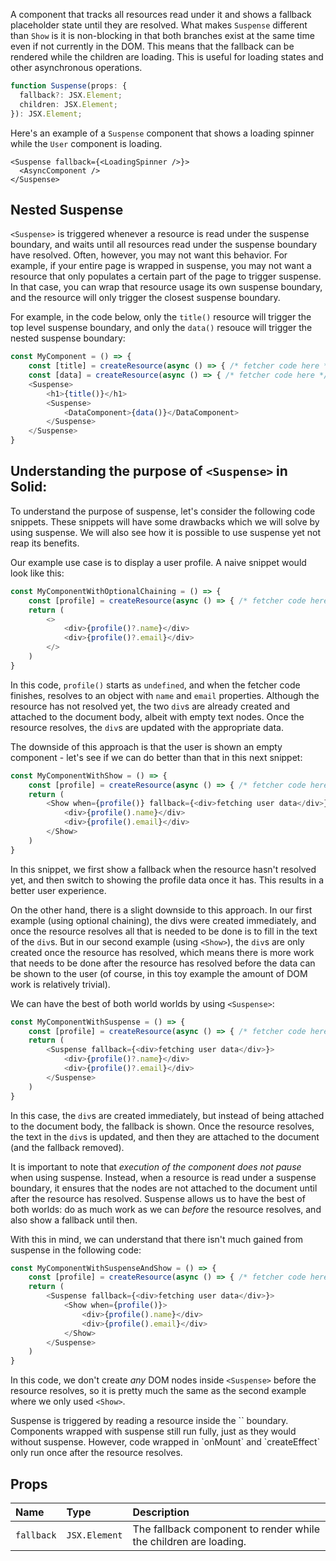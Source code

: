 
<Title>{"<Suspense>"}</Title>

A component that tracks all resources read under it and shows a fallback placeholder state until they are resolved. What makes `Suspense` different than `Show` is it is non-blocking in that both branches exist at the same time even if not currently in the DOM. This means that the fallback can be rendered while the children are loading. This is useful for loading states and other asynchronous operations.

```ts
function Suspense(props: {
  fallback?: JSX.Element;
  children: JSX.Element;
}): JSX.Element;
```

Here's an example of a `Suspense` component that shows a loading spinner while the `User` component is loading.

```tsx
<Suspense fallback={<LoadingSpinner />}>
  <AsyncComponent />
</Suspense>
```

## Nested Suspense

`<Suspense>` is triggered whenever a resource is read under the suspense boundary, and waits until all resources read
under the suspense boundary have resolved. Often, however, you may not want this behavior. For example, if your entire page is
wrapped in suspense, you may not want a resource that only populates a certain part of the page to trigger suspense.
In that case, you can wrap that resource usage its own suspense boundary, and the resource will only trigger the
closest suspense boundary.

For example, in the code below, only the `title()` resource will trigger the top level suspense boundary, and only the `data()`
resouce will trigger the nested suspense boundary:

```javascript
const MyComponent = () => {
	const [title] = createResource(async () => { /* fetcher code here */ })
	const [data] = createResource(async () => { /* fetcher code here */ })
	<Suspense>
		<h1>{title()}</h1>
		<Suspense>
			<DataComponent>{data()}</DataComponent>
		</Suspense>
	</Suspense>
}
```

## Understanding the purpose of `<Suspense>` in Solid:

To understand the purpose of suspense, let's consider the following code snippets. These snippets will have some drawbacks which we will solve by using suspense. We will also see how it is possible to use suspense yet not reap its benefits.

Our example use case is to display a user profile. A naive snippet would look like this:

```javascript
const MyComponentWithOptionalChaining = () => {
	const [profile] = createResource(async () => { /* fetcher code here */ })
	return (
		<>
			<div>{profile()?.name}</div>
			<div>{profile()?.email}</div>
		</>
	)
}
```

In this code, `profile()` starts as `undefined`, and when the fetcher code finishes, resolves to an object with `name` and `email` properties. Although the resource has not resolved yet, the two `div`s are already created and attached to the document body, albeit with empty text nodes. Once the resource resolves, the `div`s are updated with the appropriate data.

The downside of this approach is that the user is shown an empty component - let's see if we can do better than that in this next snippet:

```javascript
const MyComponentWithShow = () => {
	const [profile] = createResource(async () => { /* fetcher code here */ })
	return (
		<Show when={profile()} fallback={<div>fetching user data</div>}>
			<div>{profile().name}</div>
			<div>{profile().email}</div>
		</Show>
	)
}
```

In this snippet, we first show a fallback when the resource hasn't resolved yet, and then switch to showing the profile data once it has. This results in a better user experience.

On the other hand, there is a slight downside to this approach. In our first example (using optional chaining), the divs were created immediately, and once the resource resolves all that is needed to be done is to fill in the text of the `div`s. But in our second example (using `<Show>`), the `div`s are only created once the resource has resolved, which means there is more work that needs to be done after the resource has resolved before the data can be shown to the user (of course, in this toy example the amount of DOM work is relatively trivial).

We can have the best of both world worlds by using `<Suspense>`:

```javascript
const MyComponentWithSuspense = () => {
	const [profile] = createResource(async () => { /* fetcher code here */ })
	return (
		<Suspense fallback={<div>fetching user data</div>}>
			<div>{profile()?.name}</div>
			<div>{profile()?.email}</div>
		</Suspense>
	)
}
```

In this case, the `div`s are created immediately, but instead of being attached to the document body, the fallback is shown. Once the resource resolves, the text in the `div`s is updated, and then they are attached to the document (and the fallback removed).

It is important to note that *execution of the component does not pause* when using suspense. Instead, when a resource is read under a suspense boundary, it ensures that the nodes are not attached to the document until after the resource has resolved. Suspense allows us to have the best of both worlds: do as much work as we can *before* the resource resolves, and also show a fallback until then.

With this in mind, we can understand that there isn't much gained from suspense in the following code:

```javascript
const MyComponentWithSuspenseAndShow = () => {
	const [profile] = createResource(async () => { /* fetcher code here */ })
	return (
		<Suspense fallback={<div>fetching user data</div>}>
	    	<Show when={profile()}>
				<div>{profile().name}</div>
				<div>{profile().email}</div>
			</Show>
		</Suspense>
	)
}
```

In this code, we don't create *any* DOM nodes inside `<Suspense>` before the resource resolves, so it is pretty much the same as the second example where we only used `<Show>`.

<Aside type="note">
  Suspense is triggered by reading a resource inside the `<Suspense>` boundary.
  Components wrapped with suspense still run fully, just as they would without suspense.
  However, code wrapped in `onMount` and `createEffect` only run once after the resource resolves.
</Aside>


## Props

| Name       | Type          | Description                                                      |
| :--------- | :------------ | :--------------------------------------------------------------- |
| `fallback` | `JSX.Element` | The fallback component to render while the children are loading. |
